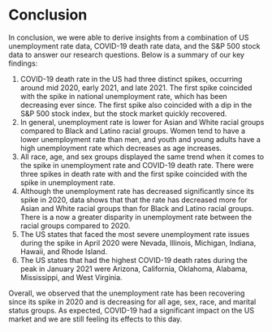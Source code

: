 # Conclusion
In conclusion, we were able to derive insights from a combination of US unemployment rate data, COVID-19 death rate data, and the S&P 500 stock data to answer our research questions. Below is a summary of our key findings:

1. COVID-19 death rate in the US had three distinct spikes, occurring around mid 2020, early 2021, and late 2021. The first spike coincided with the spike in national unemployment rate, which has been decreasing ever since. The first spike also coincided with a dip in the S&P 500 stock index, but the stock market quickly recovered. 
2. In general, unemployment rate is lower for Asian and White racial groups compared to Black and Latino racial groups. Women tend to have a lower unemployment rate than men, and youth and young adults have a high unemployment rate which decreases as age increases. 
3. All race, age, and sex groups displayed the same trend when it comes to the spike in unemployment rate and COVID-19 death rate. There were three spikes in death rate with and the first spike coincided with the spike in unemployment rate. 
4. Although the unemployment rate has decreased significantly since its spike in 2020, data shows that that the rate has decreased more for Asian and White racial groups than for Black and Latino racial groups. There is a now a greater disparity in unemployment rate between the racial groups compared to 2020.
5. The US states that faced the most severe unemployment rate issues during the spike in April 2020 were Nevada, Illinois, Michigan, Indiana, Hawaii, and Rhode Island.
6. The US states that had the highest COVID-19 death rates during the peak in January 2021 were Arizona, California, Oklahoma, Alabama, Mississippi, and West Virginia.

Overall, we observed that the unemployment rate has been recovering since its spike in 2020 and is decreasing for all age, sex, race, and marital status groups. As expected, COVID-19 had a significant impact on the US market and we are still feeling its effects to this day. 
